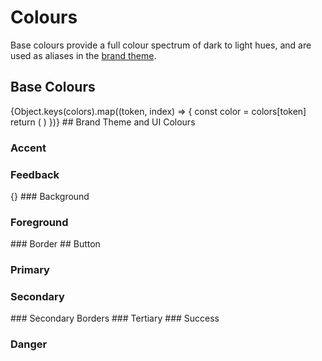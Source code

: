 
<Meta title="Colors" />

# Colours

Base colours provide a full colour spectrum of dark to light hues, and are used as aliases in the [brand theme](#brand-theme-and-ui-colours).

## Base Colours

<ColorPalette>
  {Object.keys(colors).map((token, index) => {
    const color = colors[token]
    return (
      <ColorItem key={index} index={index} title={`${token}`} colors={color} />
    )
  })}
</ColorPalette>
## Brand Theme and UI Colours

### Accent

<ColorWrapper colorPalette={aliasColors.accent} />

### Feedback

<ColorPalette>
{<ColorItem
  key={0}
  index={0}
  title={'feedback'}
  colors={aliasColors.feedback}
/>}

</ColorPalette>
### Background
<ColorWrapper colorPalette={aliasColors.background} />

### Foreground

<ColorWrapper colorPalette={aliasColors.foreground} />
### Border

<ColorWrapper colorPalette={aliasColors.border} />
## Button

### Primary

<ColorWrapper colorPalette={aliasColors.button.primary} />

### Secondary

<ColorWrapper colorPalette={aliasColors.button.secondary} />
### Secondary Borders
<ColorWrapper colorPalette={aliasColors.button.secondary.border} />
### Tertiary
<ColorWrapper colorPalette={aliasColors.button.tertiary} />
### Success
<ColorWrapper colorPalette={aliasColors.button.success} />

### Danger

<ColorWrapper colorPalette={aliasColors.button.danger} />
